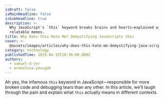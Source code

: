 ```yaml
---
isDraft: false
isMainHeadline: false
isSubHeadline: true
description: >-
  Why JavaScript's `this` keyword breaks brains and hearts—explained with
  relatable memes.
title: Why Does this Hate Me? Demystifying JavaScripts this
cover: >-
  @assets/images/articles/why-does-this-hate-me-demystifying-java-script-s-this/cover.avif
category: technology
publishedTime: 2025-04-15T10:36:00.000Z
authors:
  - samuel-d-jnr
  - ernestina-yevugah
---
```

Ah yes, the infamous `this` keyword in JavaScript—responsible for more broken code and debugging tears than any other. In this article, we’ll laugh through the pain and explain what `this` actually means in different contexts.
